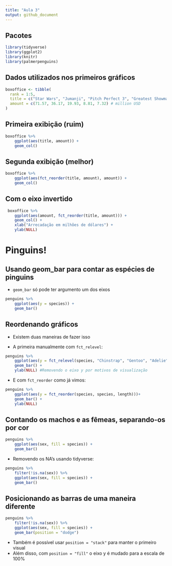 ```yaml
---
title: "Aula 3"
output: github_document
---
```



## Pacotes

```r
library(tidyverse)
library(ggplot2)
library(knitr)
library(palmerpenguins)
```


## Dados utilizados nos primeiros gráficos

```r
boxoffice <- tibble(
  rank = 1:5,
  title = c("Star Wars", "Jumanji", "Pitch Perfect 3", "Greatest Showman", "Ferdinand"),
  amount = c(71.57, 36.17, 19.93, 8.81, 7.32) # million USD
)
```


## Primeira exibição (ruim)

```r
boxoffice %>% 
    ggplot(aes(title, amount)) +
    geom_col()
```


## Segunda exibição (melhor)

```r
boxoffice %>% 
    ggplot(aes(fct_reorder(title, amount), amount)) +
    geom_col()
```

## Com o eixo invertido

```r
 boxoffice %>% 
    ggplot(aes(amount, fct_reorder(title, amount))) +
    geom_col() +
    xlab("Arrecadação em milhões de dólares") +
    ylab(NULL)
```

# Pinguins!

## Usando geom_bar para contar as espécies de pinguins

- `geom_bar` só pode ter argumento um dos eixos

```r
penguins %>% 
    ggplot(aes(y = species)) +
    geom_bar()
```

## Reordenando gráficos

- Existem duas maneiras de fazer isso
    
- A primeira manualmente com `fct_relevel`:

```r
penguins %>% 
    ggplot(aes(y = fct_relevel(species, "Chinstrap", "Gentoo", "Adelie"))) +
    geom_bar() +
    ylab(NULL) #Removendo o eixo y por motivos de visualização
```

- E com `fct_reorder` como já vimos:

```r
penguins %>% 
    ggplot(aes(y = fct_reorder(species, species, length)))+
    geom_bar() +
    ylab(NULL)
```


## Contando os machos e as fêmeas, separando-os por cor

```r
penguins %>% 
    ggplot(aes(sex, fill = species)) +
    geom_bar()
```

- Removendo os NA's usando tidyverse:

```r
penguins %>% 
    filter(!is.na(sex)) %>% 
    ggplot(aes(sex, fill = species)) +
    geom_bar()

```

## Posicionando as barras de uma maneira diferente

```r
penguins %>% 
    filter(!is.na(sex)) %>% 
    ggplot(aes(sex, fill = species)) +
    geom_bar(position = "dodge")
```

- Também é possível usar `position = "stack"` para manter o primeiro visual
 - Além disso, com `position = "fill"` o eixo y é mudado para a escala de 100%
